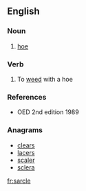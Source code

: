 ==English==

===Noun===
{{en-noun}}

# {{obsolete}} [[hoe]]

===Verb===
{{en-verb|sarcl|ing}}

# {{obsolete}} To [[weed]] with a hoe

===References===
* OED 2nd edition 1989

===Anagrams===
* [[clears#English|clears]]
* [[lacers#English|lacers]]
* [[scaler#English|scaler]]
* [[sclera#English|sclera]]

[[fr:sarcle]]